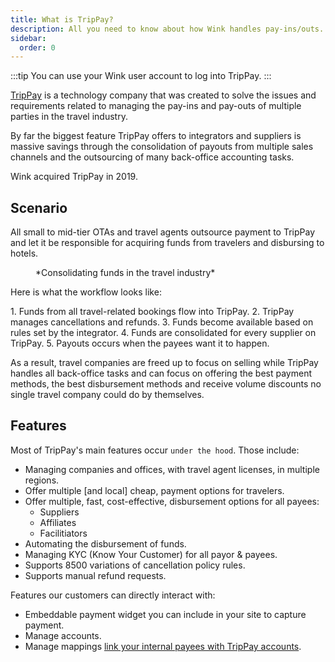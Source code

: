 ```yaml
---
title: What is TripPay?
description: All you need to know about how Wink handles pay-ins/outs.
sidebar:
  order: 0
---
```



:::tip
You can use your Wink user account to log into TripPay.
:::

[TripPay](https://pay.wink.travel) is a technology company that was created to solve the issues and requirements related to managing the pay-ins and pay-outs of multiple parties in the travel industry. 

By far the biggest feature TripPay offers to integrators and suppliers is massive savings through the consolidation of payouts from multiple sales channels and the outsourcing of many back-office accounting tasks.

Wink acquired TripPay in 2019.

## Scenario

All small to mid-tier OTAs and travel agents outsource payment to TripPay and let it be responsible for acquiring funds from travelers and disbursing to hotels. 

<figure>
<CloudinaryImage 
      width="700"
      height="525"
      resize="scale"
      quality="best"
      alt="TripPay funds consolidation"
      src="academy/funds-consolidation" 
      errorImage="noimage_opaque_nyrtl0.png"
    />
    <figcaption>*Consolidating funds in the travel industry*</figcaption>
</figure>

Here is what the workflow looks like:

<Steps>
1. Funds from all travel-related bookings flow into TripPay.
2. TripPay manages cancellations and refunds.
3. Funds become available based on rules set by the integrator.
4. Funds are consolidated for every supplier on TripPay.
5. Payouts occurs when the payees want it to happen.
</Steps>

As a result, travel companies are freed up to focus on selling while TripPay handles all back-office tasks and can focus on offering the best payment methods, the best disbursement methods and receive volume discounts no single travel company could do by themselves.

## Features

Most of TripPay's main features occur `under the hood`. Those include:

- Managing companies and offices, with travel agent licenses, in multiple regions.
- Offer multiple [and local] cheap, payment options for travelers.
- Offer multiple, fast, cost-effective, disbursement options for all payees: 
    - Suppliers
    - Affiliates
    - Facilitiators
- Automating the disbursement of funds.
- Managing KYC (Know Your Customer) for all payor & payees. 
- Supports 8500 variations of cancellation policy rules.
- Supports manual refund requests.

Features our customers can directly interact with:

- Embeddable payment widget you can include in your site to capture payment.
- Manage accounts.
- Manage mappings [link your internal payees with TripPay accounts](/payment/mapping).